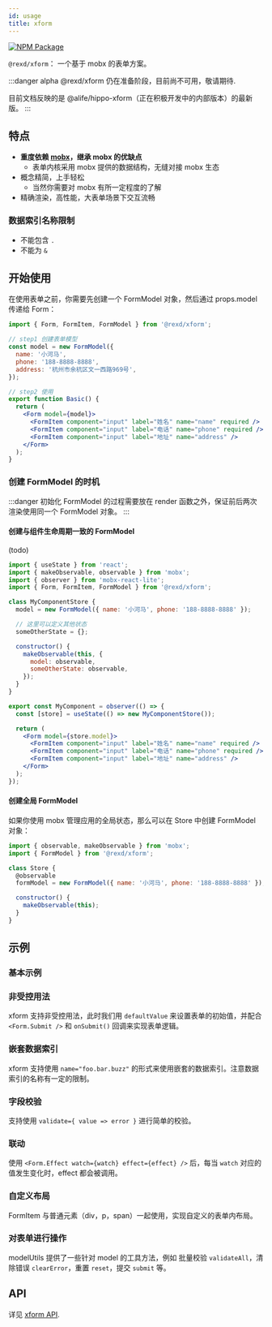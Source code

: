```yaml
---
id: usage
title: xform
---
```



[![NPM Package](https://img.shields.io/npm/v/@rexd/xform.svg?style=flat-square)](https://www.npmjs.org/package/@rexd/xform)

`@rexd/xform`： 一个基于 mobx 的表单方案。

:::danger alpha
@rexd/xform 仍在准备阶段，目前尚不可用，敬请期待.

目前文档反映的是 @alife/hippo-xform（正在积极开发中的内部版本）的最新版。
:::

## 特点

- **重度依赖 [mobx](https://mobx.js.org/)，继承 mobx 的优缺点**
  - 表单内核采用 mobx 提供的数据结构，无缝对接 mobx 生态
- 概念精简，上手轻松
  - 当然你需要对 mobx 有所一定程度的了解
- 精确渲染，高性能，大表单场景下交互流畅

### 数据索引名称限制

- 不能包含 `.`
- 不能为 `&`

## 开始使用

在使用表单之前，你需要先创建一个 FormModel 对象，然后通过 props.model 传递给 Form：

```jsx
import { Form, FormItem, FormModel } from '@rexd/xform';

// step1 创建表单模型
const model = new FormModel({
  name: '小河马',
  phone: '188-8888-8888',
  address: '杭州市余杭区文一西路969号',
});

// step2 使用
export function Basic() {
  return (
    <Form model={model}>
      <FormItem component="input" label="姓名" name="name" required />
      <FormItem component="input" label="电话" name="phone" required />
      <FormItem component="input" label="地址" name="address" />
    </Form>
  );
}
```

### 创建 FormModel 的时机

:::danger
初始化 FormModel 的过程需要放在 render 函数之外，保证前后两次渲染使用同一个 FormModel 对象。
:::

#### 创建与组件生命周期一致的 FormModel

(todo)

```jsx
import { useState } from 'react';
import { makeObservable, observable } from 'mobx';
import { observer } from 'mobx-react-lite';
import { Form, FormItem, FormModel } from '@rexd/xform';

class MyComponentStore {
  model = new FormModel({ name: '小河马', phone: '188-8888-8888' });

  // 这里可以定义其他状态
  someOtherState = {};

  constructor() {
    makeObservable(this, {
      model: observable,
      someOtherState: observable,
    });
  }
}

export const MyComponent = observer(() => {
  const [store] = useState(() => new MyComponentStore());

  return (
    <Form model={store.model}>
      <FormItem component="input" label="姓名" name="name" required />
      <FormItem component="input" label="电话" name="phone" required />
      <FormItem component="input" label="地址" name="address" />
    </Form>
  );
});
```

#### 创建全局 FormModel

如果你使用 mobx 管理应用的全局状态，那么可以在 Store 中创建 FormModel 对象：

```jsx
import { observable, makeObservable } from 'mobx';
import { FormModel } from '@rexd/xform';

class Store {
  @observable
  formModel = new FormModel({ name: '小河马', phone: '188-8888-8888' });

  constructor() {
    makeObservable(this);
  }
}
```

## 示例

### 基本示例

<Story fn={basicExamples.Basic} />

### 非受控用法

xform 支持非受控用法，此时我们用 `defaultValue` 来设置表单的初始值，并配合 `<Form.Submit />` 和 `onSubmit()` 回调来实现表单逻辑。

<Story fn={basicExamples.BasicUncontrolled} />

### 嵌套数据索引

xform 支持使用 `name="foo.bar.buzz"` 的形式来使用嵌套的数据索引。注意数据索引的名称有一定的限制。

<Story fn={basicExamples.NestedDataIndex} />

### 字段校验

支持使用 `validate={ value => error }` 进行简单的校验。

<Story fn={basicExamples.Validation} />

### 联动

使用 `<Form.Effect watch={watch} effect={effect} />` 后，每当 `watch` 对应的值发生变化时，effect 都会被调用。

<Story fn={basicExamples.BasicEffect} />

### 自定义布局

FormItem 与普通元素（div，p，span）一起使用，实现自定义的表单内布局。

<Story fn={basicExamples.LayoutWithCustomDiv} />

### 对表单进行操作

modelUtils 提供了一些针对 model 的工具方法，例如 批量校验 `validateAll`，清除错误 `clearError`，重置 `reset`，提交 `submit` 等。

<Story fn={basicExamples.WithActions} />

## API

详见 [xform API](api).

